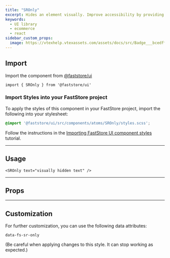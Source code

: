 ```yaml
---
title: "SROnly"
excerpt: Hides an element visually. Improve accessibility by providing text to screen readers when applied.
keywords:
  - UI library
  - ecommerce
  - react
sidebar_custom_props:
  image: https://vtexhelp.vtexassets.com/assets/docs/src/Badge___bcedffeb307527c1606be224a7fb5ac1.png
---
```


## Import

Import the component from [@faststore/ui](/docs/guides/faststore/components-index)

```tsx
import { SROnly } from '@faststore/ui'
```

### Import Styles into your FastStore project

To apply the styles of this component in your FastStore project, import the following into your stylesheet:

```scss
@import '@faststore/ui/src/components/atoms/SROnly/styles.scss';
```

Follow the instructions in the [Importing FastStore UI component styles](https://developers.vtex.com/docs/guides/faststore/using-themes-importing-ui-components-styles) tutorial.

---

## Usage

<OverviewSection>
  <SROnly text="visually hidden text" />
</OverviewSection>

```tsx
<SROnly text="visually hidden text" />
```

---

## Props

<PropsSection propsList={propsSROnly} />

---

## Customization

For further customization, you can use the following data attributes:

`data-fs-sr-only`

(Be careful when applying changes to this style. It can stop working as expected.)
